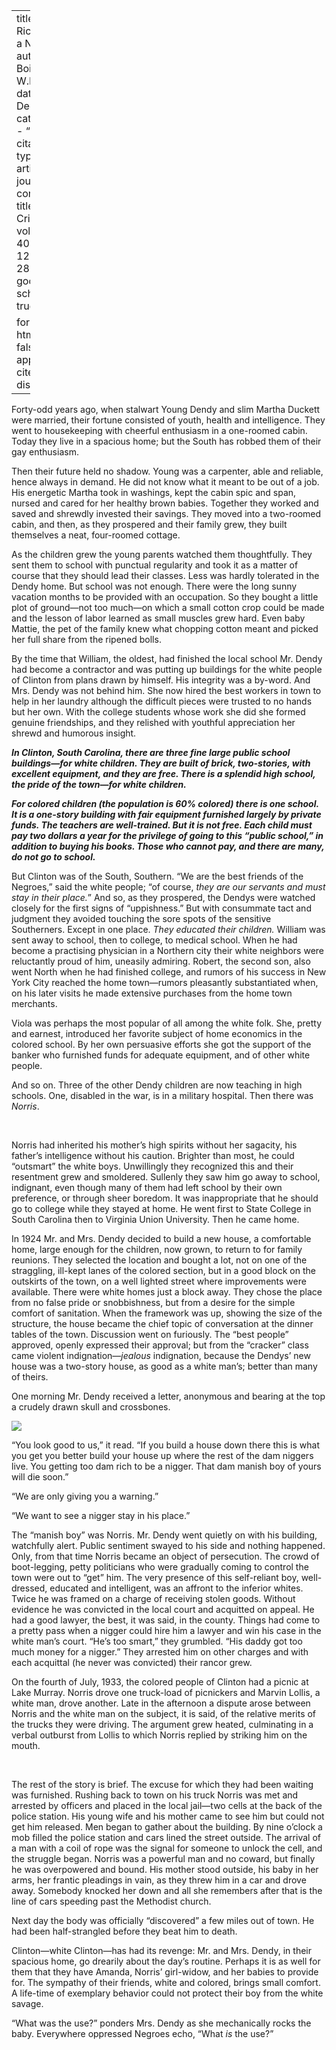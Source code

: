 
---
title: 'Too Rich to be a Nigger'
author: Du Bois, W.E.B.
date: Dec. 1933
categories: 
  - ""
citation: 
  type: article-journal
  container-title: The Crisis
  volume: 40
  issue: 12
  page: 282-283
google-scholar: true

format:
  html:
    toc: false
    appendix-cite-as: display
---


Forty-odd years ago, when stalwart Young Dendy and slim Martha Duckett were married, their fortune consisted of youth, health and intelligence. They went to housekeeping with cheerful enthusiasm in a one-roomed cabin. Today they live in a spacious home; but the South has robbed them of their gay enthusiasm.

Then their future held no shadow. Young was a carpenter, able and reliable, hence always in demand. He did not know what it meant to be out of a job. His energetic Martha took in washings, kept the cabin spic and span, nursed and cared for her healthy brown babies. Together they worked and saved and shrewdly invested their savings. They moved into a two-roomed cabin, and then, as they prospered and their family grew, they built themselves a neat, four-roomed cottage.

As the children grew the young parents watched them thoughtfully. They sent them to school with punctual regularity and took it as a matter of course that they should lead their classes. Less was hardly tolerated in the Dendy home. But school was not enough. There were the long sunny vacation months to be provided with an occupation. So they bought a little plot of ground---not too much---on which a small cotton crop could be made and the lesson of labor learned as small muscles grew hard. Even baby Mattie, the pet of the family knew what chopping cotton meant and picked her full share from the ripened bolls.

By the time that William, the oldest, had finished the local school Mr. Dendy had become a contractor and was putting up buildings for the white people of Clinton from plans drawn by himself. His integrity was a by-word. And Mrs. Dendy was not behind him. She now hired the best workers in town to help in her laundry although the difficult pieces were trusted to no hands but her own. With the college students whose work she did she formed genuine friendships, and they relished with youthful appreciation her shrewd and humorous insight.

***In Clinton, South Carolina, there are three fine large public school buildings---for white children. They are built of brick, two-stories, with excellent equipment, and they are free. There is a splendid high school, the pride of the town---for white children.***

***For colored children (the population is 60% colored) there is one school. It is a one-story building with fair equipment furnished largely by private funds. The teachers are well-trained. But it is not free. Each child must pay two dollars a year for the privilege of going to this "public school," in addition to buying his books. Those who cannot pay, and there are many, do not go to school.***

But Clinton was of the South, Southern. "We are the best friends of the Negroes," said the white people; "of course, *they are our servants and must stay in their place.*" And so, as they prospered, the Dendys were watched closely for the first signs of "uppishness." But with consummate tact and judgment they avoided touching the sore spots of the sensitive Southerners. Except in one place. *They educated their children.* William was sent away to school, then to college, to medical school. When he had become a practising physician in a Northern city their white neighbors were reluctantly proud of him, uneasily admiring. Robert, the second son, also went North when he had finished college, and rumors of his success in New York City reached the home town---rumors pleasantly substantiated when, on his later visits he made extensive purchases from the home town merchants.

Viola was perhaps the most popular of all among the white folk. She, pretty and earnest, introduced her favorite subject of home economics in the colored school. By her own persuasive efforts she got the support of the banker who furnished funds for adequate equipment, and of other white people.

And so on. Three of the other Dendy children are now teaching in high schools. One, disabled in the war, is in a military hospital. Then there was *Norris*.

&nbsp;

Norris had inherited his mother's high spirits without her sagacity, his father's intelligence without his caution. Brighter than most, he could "outsmart" the white boys. Unwillingly they recognized this and their resentment grew and smoldered. Sullenly they saw him go away to school, indignant, even though many of them had left school by their own preference, or through sheer boredom. It was inappropriate that he should go to college while they stayed at home. He went first to State College in South Carolina then to Virginia Union University. Then he came home.

In 1924 Mr. and Mrs. Dendy decided to build a new house, a comfortable home, large enough for the children, now grown, to return to for family reunions. They selected the location and bought a lot, not on one of the straggling, ill-kept lanes of the colored section, but in a good block on the outskirts of the town, on a well lighted street where improvements were available. There were white homes just a block away. They chose the place from no false pride or snobbishness, but from a desire for the simple comfort of sanitation. When the framework was up, showing the size of the structure, the house became the chief topic of conversation at the dinner tables of the town. Discussion went on furiously. The "best people" approved, openly expressed their approval; but from the "cracker" class came violent indignation---*jealous* indignation, because the Dendys' new house was a two-story house, as good as a white man's; better than many of theirs.

One morning Mr. Dendy received a letter, anonymous and bearing at the top a crudely drawn skull and crossbones.

![](/Images/dendy.jpg)

"You look good to us," it read.  "If you build a house down there this is what you get you better build your house up where the rest of the dam <span class="keeptogether">niggers</span> live. You getting too dam rich to be a <span class="keeptogether">nigger</span>. That dam manish boy of yours will die soon."

"We are only giving you a warning."

"We want to see a nigger stay in his place."

The "manish boy" was Norris. Mr. Dendy went quietly on with his building, watchfully alert. Public sentiment swayed to his side and nothing happened. Only, from that time Norris became an object of persecution. The crowd of boot-legging, petty politicians who were gradually coming to control the town were out to "get" him. The very presence of this self-reliant boy, well-dressed, educated and intelligent, was an affront to the inferior whites. Twice he was framed on a charge of receiving stolen goods. Without evidence he was convicted in the local court and acquitted on appeal. He had a good lawyer, the best, it was said, in the county. Things had come to a pretty pass when a <span class="keeptogether">nigger</span> could hire him a lawyer and win his case in the white man's court. "He's too smart," they grumbled. "His daddy got too much money for a <span class="keeptogether">nigger</span>." They arrested him on other charges and with each acquittal (he never was convicted) their rancor grew.

On the fourth of July, 1933, the colored people of Clinton had a picnic at Lake Murray. Norris drove one truck-load of picnickers and Marvin Lollis, a white man, drove another. Late in the afternoon a dispute arose between Norris and the white man on the subject, it is said, of the relative merits of the trucks they were driving. The argument grew heated, culminating in a verbal outburst from Lollis to which Norris replied by striking him on the mouth.

&nbsp;

The rest of the story is brief. The excuse for which they had been waiting was furnished. Rushing back to town on his truck Norris was met and arrested by officers and placed in the local jail---two cells at the back of the police station. His young wife and his mother came to see him but could not get him released. Men began to gather about the building. By nine o'clock a mob filled the police station and cars lined the street outside. The arrival of a man with a coil of rope was the signal for someone to unlock the cell, and the struggle began. Norris was a powerful man and no coward, but finally he was overpowered and bound. His mother stood outside, his baby in her arms, her frantic pleadings in vain, as they threw him in a car and drove away. Somebody knocked her down and all she remembers after that is the line of cars speeding past the Methodist church.

Next day the body was officially "discovered" a few miles out of town. He had been half-strangled before they beat him to death.

Clinton---white Clinton---has had its revenge: Mr. and Mrs. Dendy, in their spacious home, go drearily about the day's routine. Perhaps it is as well for them that they have Amanda, Norris' girl-widow, and her babies to provide for. The sympathy of their friends, white and colored, brings small comfort. A life-time of exemplary behavior could not protect their boy from the white savage.

"What was the use?" ponders Mrs. Dendy as she mechanically rocks the baby. Everywhere oppressed Negroes echo, "What *is* the use?"

